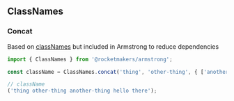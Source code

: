 
<Meta title="Utilities/ClassNames" />

## ClassNames

### Concat

Based on [classNames](https://www.npmjs.com/package/classnames) but included in Armstrong to reduce dependencies

```ts
import { ClassNames } from '@rocketmakers/armstrong';

const className = ClassNames.concat('thing', 'other-thing', { ['another-thing']: true, ['an-unused-thing']: false }, ['hello', 'there']);

// className
('thing other-thing another-thing hello there');
```
